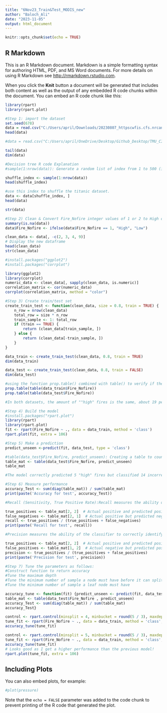 ---
title: "6Nov23_Train&Test_MODIS_new"
author: "Baloch_Ali"
date: "2023-11-05"
output: html_document
---

```{r setup, include=FALSE}
knitr::opts_chunk$set(echo = TRUE)
```

## R Markdown

This is an R Markdown document. Markdown is a simple formatting syntax for authoring HTML, PDF, and MS Word documents. For more details on using R Markdown see <http://rmarkdown.rstudio.com>.

When you click the **Knit** button a document will be generated that includes both content as well as the output of any embedded R code chunks within the document. You can embed an R code chunk like this:

```{r cars}
library(rpart)
library(rpart.plot)

#Step 1: import the dataset
set.seed(678)
data = read.csv("C:/Users/april/Downloads/20230807_httpscwfis.cfs.nrcan.gc.cadownloadshotspots_MODIS only1.csv")
head(data)

#data = read.csv("C:/Users/april/OneDrive/Desktop/Github_Desktop/TMU_CIND820?20230807_httpscwfis.cfs.nrcan.gc.cadownloadshotspots_MODIS only1.csv")

tail(data)
dim(data)

#Decision tree R code Explanation 
#sample(1:nrow(data)): Generate a random list of index from 1 to 500 (i.e. the maximum number of rows). I notice the data is not shuffled. This is a big issue! When I split the data between a train set and test set, 'Fire_NoFire'  will not have proper observations, which means the algorithm will never see the features based on attributes. This error will lead to poor predictions.

shuffle_index <- sample(1:nrow(data))
head(shuffle_index)

#use this index to shuffle the titanic dataset.
data <- data[shuffle_index, ]
head(data)

str(data)

#Step 2) Clean & Convert Fire_Nofire integer values of 1 or 2 to High or Low respectively
summary(is.na(data))
data$Fire_Nofire <- ifelse(data$Fire_Nofire == 1, "High", "Low")

clean_data <- data[, -c(2, 3, 4, 9)]
# Display the new dataframe
head(clean_data)
str(clean_data)

#install.packages("ggplot2")
#install.packages("corrplot")

library(ggplot2)
library(corrplot)
numeric_data <- clean_data[, sapply(clean_data, is.numeric)]
correlation_matrix <- cor(numeric_data)
corrplot(correlation_matrix, method = "color")

#Step 3) Create train/test set
create_train_test <- function(clean_data, size = 0.8, train = TRUE) {
    n_row = nrow(clean_data)
    total_row = size * n_row
    train_sample <- 1: total_row
    if (train == TRUE) {
        return (clean_data[train_sample, ])
    } else {
        return (clean_data[-train_sample, ])
    }
}

data_train <- create_train_test(clean_data, 0.8, train = TRUE)
dim(data_train)

data_test <- create_train_test(clean_data, 0.8, train = FALSE)
dim(data_test)

#using the function prop.table() combined with table() to verify if the randomization process is correct.
prop.table(table(data_train$Fire_Nofire))
prop.table(table(data_test$Fire_Nofire))

#In both datasets, the amount of ""high" fires is the same, about 19 percent.

#Step 4) Build the model
#install.packages("rpart.plot")
library(rpart)
library(rpart.plot)
fit <- rpart(Fire_Nofire ~ ., data = data_train, method = 'class')
rpart.plot(fit, extra = 106)

#Step 5) Make a prediction
predict_unseen <-predict(fit, data_test, type = 'class')

#table(data_test$Fire_Nofire, predict_unseen): Creating a table to count how many Fire_NoFire are classified as "survivors"High" or "Low" and compare to the correct decision tree classification in R
table_mat <- table(data_test$Fire_Nofire, predict_unseen)
table_mat

#The model correctly predicted 5 "high" fires but classified 14 incorrectly as "low". By analogy, the model misclassified 6 incorrectly.

#Step 6) Measure performance
accuracy_Test <- sum(diag(table_mat)) / sum(table_mat)
print(paste('Accuracy for test', accuracy_Test))

#Recall (Sensitivity, True Positive Rate):Recall measures the ability of the classifier to identify all relevant instances in the positive class

true_positives <- table_mat[2, 2]  # Actual positive and predicted positive
false_negatives <- table_mat[2, 1]  # Actual positive but predicted negative
recall <- true_positives / (true_positives + false_negatives)
print(paste('Recall for test', recall))

#Precision measures the ability of the classifier to correctly identify positive instances out of all instances it predicted as positive. It is calculated as the ratio of true positives to the total predicted positives

true_positives <- table_mat[2, 2]  # Actual positive and predicted positive
false_positives <- table_mat[1, 2]  # Actual negative but predicted positive
precision <- true_positives / (true_positives + false_positives)
print(paste('Precision for test', precision))

#Step 7) Tune the parameters as follows: 
#Construct function to return accuracy
#Tune the maximum depth
#Tune the minimum number of sample a node must have before it can split
#Tune the minimum number of sample a leaf node must have

accuracy_tune <- function(fit) {predict_unseen <- predict(fit, data_test, type = 'class')
table_mat <- table(data_test$Fire_Nofire , predict_unseen)
accuracy_Test <- sum(diag(table_mat)) / sum(table_mat)
accuracy_Test}

control <- rpart.control(minsplit = 4, minbucket = round(5 / 3), maxdepth = 3, cp = 0)
tune_fit <- rpart(Fire_Nofire ~ ., data = data_train, method = 'class', control = control)
accuracy_tune(tune_fit)

control <- rpart.control(minsplit = 5, minbucket = round(5 / 3), maxdepth = 4, cp = 0)
tune_fit <- rpart(Fire_Nofire ~ ., data = data_train, method = 'class', control = control)
accuracy_tune(tune_fit)
# Looks good as I get a higher performance than the previous model!
rpart.plot(tune_fit, extra = 106)

```

## Including Plots

You can also embed plots, for example:

```{r pressure, echo=FALSE}
#plot(pressure)
```

Note that the `echo = FALSE` parameter was added to the code chunk to prevent printing of the R code that generated the plot.
